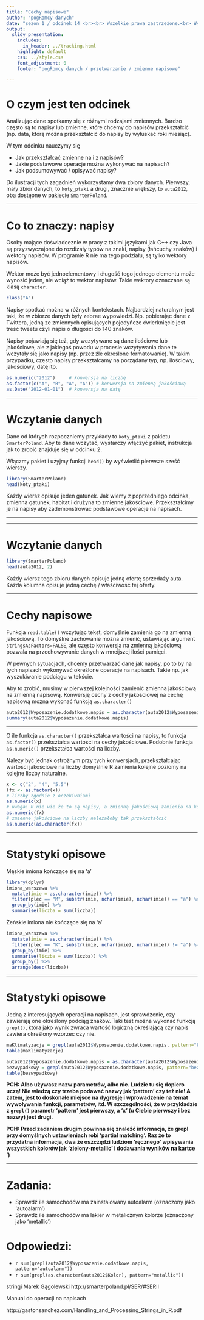 ```yaml
---
title: "Cechy napisowe"
author: "pogRomcy danych"
date: "sezon 1 / odcinek 14 <br><br> Wszelkie prawa zastrzeżone.<br> Wykorzystanie możliwe wyłącznie za zgodą autora.  <br><br><br><br>Naciśnij `A` by zamienić slajdy na ciągły tekst. <br> Naciśnij `T` by wyświetlić spis treści."
output:
  slidy_presentation:
    includes:
      in_header: ../tracking.html
    highlight: default
    css: ../style.css
    font_adjustment: 0
    footer: "pogRomcy danych / przetwarzanie / zmienne napisowe"

---
```



# O czym jest ten odcinek

Analizując dane spotkamy się z różnymi rodzajami zmiennych. 
Bardzo często są to napisy lub zmienne, które chcemy do napisów przekształcić (np. data, którą można przekształcić do napisy by wyłuskać roki miesiąc).

W tym odcinku nauczymy się

- Jak przekształcać zmienne na i z napisów?
- Jakie podstawowe operacje można wykonywać na napisach?
- Jak podsumowywać / opisywać napisy?

Do ilustracji tych zagadnień wykorzystamy dwa zbiory danych. Pierwszy, mały zbiór danych, to `koty_ptaki` a drugi, znacznie większy, to `auta2012`, oba dostępne w pakiecie `SmarterPoland`.

---

# Co to znaczy: napisy

Osoby mające doświadceznie w pracy z takimi językami jak C++ czy Java są przyzwyczajone do rozdizały typów na znaki, napisy (łańcuchy znaków) i wektory napisów. W programie R nie ma tego podziału, są tylko wektory napisów. 

Wektor może być jednoelementowy i długość tego jednego elementu może wynosić jeden, ale wciąż to wektor napisów. Takie wektory oznaczane są klasą `character`.

```r
class("A")
```

Napisy spotkać można w różnych kontekstach. Najbardziej naturalnym jest taki, że w zbiorze danych były zebrae wypowiedzi. Np. pobierając dane z Twittera, jedną ze zmiennych opisujących pojedyńcze ćwierknięcie jest treść tweetu czyli napis o długości do 140 znaków.

Napisy pojawiają się też, gdy wczytywane są dane ilościowe lub jakościowe, ale z jakiegoś powodu w procesie wczytywania dane te wczytały się jako napisy (np. przez źle określone formatowanie). W takim przypadku, często napisy przekształcamy na porządany typ, np. ilościowy, jakościowy, datę itp.

```r
as.numeric("2012")     # konwersja na liczbę
as.factor(c("A", "B", "A", "A")) # konwersja na zmienną jakościową
as.Date("2012-01-01")  # konwersja na datę
```

---

# Wczytanie danych

Dane od których rozpoczniemy przykłady to `koty_ptaki` z pakietu `SmarterPoland`. Aby te dane wczytać, wystarczy włączyć pakiet, instrukcja jak to zrobić znajduje się w odcinku 2.

Włączmy pakiet i użyjmy funkcji `head()` by wyświetlić pierwsze sześć wierszy.

```r
library(SmarterPoland)
head(koty_ptaki)
```

Każdy wiersz opisuje jeden gatunek. Jak wiemy z poprzedniego odcinka, zmienna gatunek, habitat i drużyna to zmienne jakościowe. Przekształcimy je na napisy aby zademonstrować podstawowe operacje na napisach.

---






---

# Wczytanie danych

```r
library(SmarterPoland)
head(auta2012, 2)
```

Każdy wiersz tego zbioru danych opisuje jedną ofertę sprzedaży auta. Każda kolumna opisuje jedną cechę / właściwość tej oferty.

---

# Cechy napisowe
Funkcja `read.table()` wczytując tekst, domyślnie zamienia go na zmienną jakościową. 
To domyślne zachowanie można zmienić, ustawiając argument `stringsAsFactors=FALSE`, ale często konwersja na zmienną jakościową pozwala na przechowywanie danych w mneijszej ilości pamięci.

W pewnych sytuacjach, chcemy przetwarzać dane jak napisy, po to by na tych napisach wykonywać określone operacje na napisach. Takie np. jak wyszukiwanie podciągu w tekście. 

Aby to zrobić, musimy w pierwszej kolejności zamienić zmienna jakościową na zmienną napisową. Konwersję cechy z cechy jakościowej na cechę napisową można wykonać funkcją `as.character()`

```r
auta2012$Wyposazenie.dodatkowe.napis = as.character(auta2012$Wyposazenie.dodatkowe)
summary(auta2012$Wyposazenie.dodatkowe.napis)
```

---

O ile funkcja `as.character()` przekształca wartości na napisy, to funkcja `as.factor()` przekształca wartości na cechy jakościowe. Podobnie funkcja `as.numeric()` przekształca wartości na liczby. 

Należy być jednak ostrożnym przy tych konwersjach, przekształcając wartości jakościowe na liczby domyślnie R zamienia kolejne poziomy na kolejne liczby naturalne.

```r
x <- c("2", "4", "5.5")
(fx <- as.factor(x))
# liczby zgodnie z oczekiwniami 
as.numeric(x)
# uwaga! R nie wie że to są napisy, a zmienną jakościową zamienia na kolejne liczby całkowite
as.numeric(fx)
# zmienne jakościowe na liczby należałoby tak przekształcić
as.numeric(as.character(fx))
```


---

# Statystyki opisowe

Męskie imiona kończące się na 'a'

```r
library(dplyr)
imiona_warszawa %>%
  mutate(imie = as.character(imie)) %>%
  filter(plec == "M", substr(imie, nchar(imie), nchar(imie)) == "a") %>%
  group_by(imie) %>%
  summarise(liczba = sum(liczba))

```

Żeńskie imiona nie kończące się na 'a'

```r
imiona_warszawa %>%
  mutate(imie = as.character(imie)) %>%
  filter(plec == "K", substr(imie, nchar(imie), nchar(imie)) != "a") %>%
  group_by(imie) %>%
  summarise(liczba = sum(liczba)) %>%
  group_by() %>%
  arrange(desc(liczba))

```

---

# Statystyki opisowe

Jedną z interesujących operacji na napisach, jest sprawdzenie, czy zawierają one określony podciąg znaków. 
Taki test można wykonać funkcją `grepl()`, która jako wynik zwraca wartość logiczną określającą czy napis zawiera określony wzorzec czy nie.

```r
maKlimatyzacje = grepl(auta2012$Wyposazenie.dodatkowe.napis, pattern="klimatyzacja")
table(maKlimatyzacje)

auta2012$Wyposazenie.dodatkowe.napis = as.character(auta2012$Wyposazenie.dodatkowe)
bezwypadkowy = grepl(auta2012$Wyposazenie.dodatkowe.napis, pattern="bezwypadkowy")
table(bezwypadkowy)
```

**PCH: Albo używasz nazw parametrów, albo nie. Ludzie tu się dopiero uczą! Nie 
wiedzą czy trzeba podawać nazwy jak 'pattern' czy też nie! A zatem, jest to doskonałe
miejsce na dygresję i wprowadzenie na temat wywoływania funkcji, parametrów, itd.
W szczególności, że w przykładzie z `grepl()` parametr 'pattern' jest pierwszy,
a 'x' (u Ciebie pierwszy i bez nazwy) jest drugi.**

**PCH: Przed zadaniem drugim powinna się znaleźć informacja, że grepl przy domyślnych
ustawieniach robi 'partial matching'. Raz że to przydatna informacja, dwa że
oszczędzi ludziom 'ręcznego' wpisywania wszystkich kolorów jak 'zielony-metallic'
i dodawania wyników na kartce ')**

---

# Zadania:
+ Sprawdź ile samochodów ma zainstalowany autoalarm (oznaczony jako 'autoalarm')
+ Sprawdź ile samochodów ma lakier w metalicznym kolorze (oznaczony jako 'metallic')

# Odpowiedzi:
+ `r sum(grepl(auta2012$Wyposazenie.dodatkowe.napis, pattern="autoalarm"))`
+ `r sum(grepl(as.character(auta2012$Kolor), pattern="metallic"))`


stringi
Marek Gągolewski
http://smarterpoland.pl/SER/#SERII

Manual do operacji na napisach

http://gastonsanchez.com/Handling_and_Processing_Strings_in_R.pdf



  